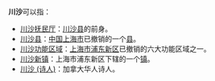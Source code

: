 '''川沙'''可以指：
*[[川沙抚民厅|川沙抚民厅]]：[[川沙县|川沙县]]的前身。
*[[川沙县|川沙县]]：[[中华人民共和国|中国]][[上海市|上海市]]已撤销的一个[[县|县]]。
*[[川沙新镇|川沙功能区域]]：[[上海市|上海市]][[浦东新区|浦东新区]]已撤销的六大功能区域之一。
*[[川沙新镇|川沙新镇]]：上海市浦东新区下辖的一个[[镇|镇]]。
*[[川沙_(诗人)|川沙 (诗人)]]：加拿大华人诗人。

{{Disambig|Cat=二字中国地名消歧义}}